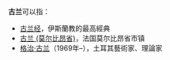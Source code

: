 '''古兰'''可以指：

*[[古兰经|古兰经]]，伊斯蘭教的最高經典
*[[古兰_(莫尔比昂省)|古兰 (莫尔比昂省)]]，法国莫尔比昂省市镇
*[[格治·古兰|格治·古兰]]（1969年–），土耳其藝術家、理論家

{{Disambig|Cat=二字消歧义}}